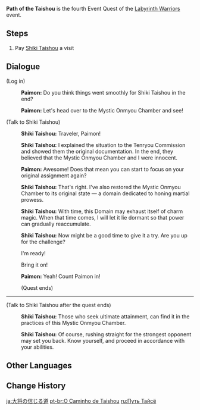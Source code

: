 {{Quest Infobox
|id            = 40023
|image         = <!-- Event Quest Path of the Taishou.png -->
|type          = Story
|event_name    = Labyrinth Warriors
|part          = 4
|requirement   = Complete [[Chapter II]] Act III: [[Omnipresence Over Mortals]]
|prev          = Away With Obsessions and Falsehood
|next          = 
|startLocation = [[Araumi]], [[Inazuma]]<!-- technically it starts wherever you change time of day to, but this is the first place you go -->
|region        = Inazuma
|area          = Narukami Island
|subarea       = Araumi
|rewards       = Primogem*60;Hero's Wit*3;Mora*30,000
|characters    = <!--Kamuna Harunosuke; -->Paimon; Shiki Taishou; Traveler
|voiced        = yes
}}
'''Path of the Taishou''' is the fourth Event Quest of the [[Labyrinth Warriors]] event.

==Steps==
# Pay [[Shiki Taishou]] a visit

==Dialogue==
{{Quest Description|The storm has passed. You and Paimon prepare to visit [[Shiki Taishou]] again and see how the [[Mystic Onmyou Chamber]] is doing...}}
{{Dialogue Start}}
;(Log in)
:{{A|vo eqrg004 1 paimon 01.ogg}} '''Paimon:''' Do you think things went smoothly for Shiki Taishou in the end?
:{{A|vo eqrg004 1 paimon 02.ogg}} '''Paimon:''' Let's head over to the Mystic Onmyou Chamber and see!

;(Talk to Shiki Taishou)
:{{A|vo eqrg004 2 shikishogun 01.ogg}} '''Shiki Taishou:''' Traveler, Paimon!
:{{A|vo eqrg004 2 shikishogun 02.ogg}} '''Shiki Taishou:''' I explained the situation to the Tenryou Commission and showed them the original documentation. In the end, they believed that the Mystic Onmyou Chamber and I were innocent.
:{{A|vo eqrg004 2 paimon 01.ogg}} '''Paimon:''' Awesome! Does that mean you can start to focus on your original assignment again?
:{{A|vo eqrg004 2 shikishogun 03.ogg}} '''Shiki Taishou:''' That's right. I've also restored the Mystic Onmyou Chamber to its original state &mdash; a domain dedicated to honing martial prowess.
:{{A|vo eqrg004 2 shikishogun 04.ogg}} '''Shiki Taishou:''' With time, this Domain may exhaust itself of charm magic. When that time comes, I will let it lie dormant so that power can gradually reaccumulate.
:{{A|vo eqrg004 2 shikishogun 05.ogg}} '''Shiki Taishou:''' Now might be a good time to give it a try. Are you up for the challenge?
:{{DIcon}} I'm ready!
:{{DIcon}} Bring it on!
:{{A|vo eqrg004 2 paimon 02.ogg}} '''Paimon:''' Yeah! Count Paimon in!
:;(Quest ends)

----
;(Talk to Shiki Taishou after the quest ends)
:{{A|vo eqrg004 13 shikishogun 01.ogg}} '''Shiki Taishou:''' Those who seek ultimate attainment, can find it in the practices of this Mystic Onmyou Chamber.
:{{A|vo eqrg004 13 shikishogun 02.ogg}} '''Shiki Taishou:''' Of course, rushing straight for the strongest opponent may set you back. Know yourself, and proceed in accordance with your abilities.
{{Dialogue End}}

==Other Languages==
{{Other Languages
|en      = Path of the Taishou
|zhs     = 大将恒遵道
|zhs_rm  = Dàjiàng Héng Zūn Dào
|zht     = 大將恆遵道
|zht_rm  = Dàjiàng Héng Zūn Dào
|zh_tl   = 
|ja      = 大将の信じる道
|ja_rm   = Taishou no Shinjiru Michi
|ja_tl   = A Path in Which Taishou Believes
|ko      = 대장이 지켜온 길
|ko_rm   = Daejang-i Jikyeoon Gil
|ko_tl   = The Path Which General Protected
|es      = El camino de Taishou
|es_tl   = The Path of Taishou
|fr      = Voie du Taishou
|fr_tl   = Path of the Taishou
|ru      = Путь Тайсё
|ru_tl   = Path of the Taishou
|th      = เส้นทางแห่ง Taishou
|th_rm   = Sen-thang haeng Taishou
|th_tl   = Path of the Taishou
|vi      = Con Đường Của Taishou
|vi_tl   = Taishou's Path
|de      = Pfad der Taishou
|de_tl   = Path of the Taishou
|id      = Jalan Taishou
|id_tl   = Path of the Taishou
|pt      = O caminho de Taishou
|pt_tl   = 
}}

==Change History==
{{Change History|2.2}}

[[ja:大将の信じる道]]
[[pt-br:O Caminho de Taishou]]
[[ru:Путь Тайсё]]